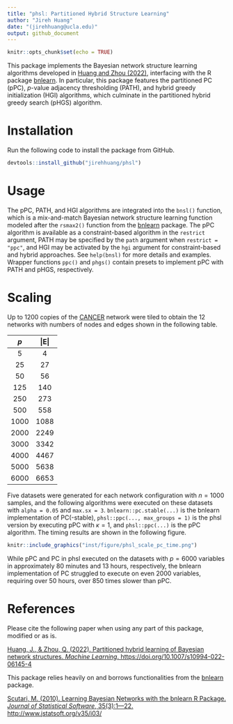 ```yaml
---
title: "phsl: Partitioned Hybrid Structure Learning"
author: "Jireh Huang"
date: "(jirehhuang@ucla.edu)"
output: github_document
---
```


```r
knitr::opts_chunk$set(echo = TRUE)
```



This package implements the Bayesian network structure learning algorithms developed in [Huang and Zhou (2022)](https://doi.org/10.1007/s10994-022-06145-4), interfacing with the R package [bnlearn](https://www.bnlearn.com/). In particular, this package features the partitioned PC (pPC), $p$-value adjacency thresholding (PATH), and hybrid greedy initialization (HGI) algorithms, which culminate in the partitioned hybrid greedy search (pHGS) algorithm.



# Installation

Run the following code to install the package from GitHub.

```r
devtools::install_github("jirehhuang/phsl")
```



# Usage

The pPC, PATH, and HGI algorithms are integrated into the `bnsl()` function, which is a mix-and-match Bayesian network structure learning function modeled after the `rsmax2()` function from the [bnlearn](https://www.bnlearn.com/) package. The pPC algorithm is available as a constraint-based algorithm in the `restrict` argument, PATH may be specified by the `path` argument when `restrict = "ppc"`, and HGI may be activated by the `hgi` argument for constraint-based and hybrid approaches. See `help(bnsl)` for more details and examples. Wrapper functions `ppc()` and `phgs()` contain presets to implement pPC with PATH and pHGS, respectively. 



# Scaling

Up to $1200$ copies of the [CANCER](https://www.bnlearn.com/bnrepository/discrete-small.html#cancer) network were tiled to obtain the 12 networks with numbers of nodes and edges shown in the following table.

|  $p$ | $\lvert{\mathbf E}\rvert$ |
|:----:|:-------------------------:|
|    5 |                         4 |
|   25 |                        27 |
|   50 |                        56 |
|  125 |                       140 |
|  250 |                       273 |
|  500 |                       558 |
| 1000 |                      1088 |
| 2000 |                      2249 |
| 3000 |                      3342 |
| 4000 |                      4467 |
| 5000 |                      5638 |
| 6000 |                      6653 |

Five datasets were generated for each network configuration with $n = 1000$ samples, and the following algorithms were executed on these datasets with `alpha = 0.05` and `max.sx = 3`. `bnlearn::pc.stable(...)` is the bnlearn implementation of PC(-stable), `phsl::ppc(..., max_groups = 1)` is the phsl version by executing pPC with $\kappa = 1$, and `phsl::ppc(...)` is the pPC algorithm. The timing results are shown in the following figure. 

```r
knitr::include_graphics("inst/figure/phsl_scale_pc_time.png")
```

While pPC and PC in phsl executed on the datasets with $p = 6000$ variables in approximately 80 minutes and 13 hours, respectively, the bnlearn implementation of PC struggled to execute on even 2000 variables, requiring over 50 hours, over 850 times slower than pPC. 



# References

Please cite the following paper when using any part of this package, modified or as is.

[Huang, J., & Zhou, Q. (2022). Partitioned hybrid learning of Bayesian network structures. *Machine Learning*. https://doi.org/10.1007/s10994-022-06145-4](https://doi.org/10.1007/s10994-022-06145-4)

This package relies heavily on and borrows functionalities from the [bnlearn](https://www.bnlearn.com/) package.

[Scutari, M. (2010). Learning Bayesian Networks with the bnlearn R Package. *Journal of Statistical Software*, 35(3):1––22. http://www.jstatsoft.org/v35/i03/](http://www.jstatsoft.org/v35/i03/)

